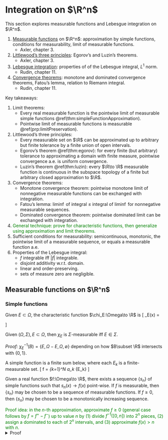 # Integration on $\R^n$ {#realIntegration}

This section explores measurable functions and Lebesgue 
integration on $\R^n$. 
 
1. [Measurable functions](#functionMeasurabilityConditions) on $\R^n$: 
    approximation by simple functions, conditions for measurability, 
    limit of measurable functions. 
    - Axler, chapter 3. 
2. [Littlewood's three principles](#littlewoodPrinciples): 
    Egorov's and Luzin's theorems. 
    - Axler, chapter 3. 
3. [Lebesgue integration](#lebesgueConvergence): properties of 
    of the Lebesgue integral, $L^1$ norm. 
    - Rudin, chapter 11. 
4. [Convergence theorems](#lebesgueConvergence): 
    monotone and dominated convergence theorems, 
    Fatou's lemma, relation to Riemann integral. 
    - Rudin, chapter 11. 

Key takeaways: 

1. Limit theorems:
    - Every real measurable function is the pointwise limit of measurable 
        simple functions \@ref(thm:simpleFunctionApproximation). 
    - Pointwise limit of measurable functions is measurable 
        \@ref(prp:limitPreservation). 
2. Littlewood's three principles: 
    - Every measurable set on $\R$ can be approximated up to 
        arbitrary but finite tolerance by a finite union of open intervals. 
    - Egorov's theorem \@ref(thm:egorov):
        for every finite (but arbitrary) tolerance to approximating 
        a domain with finite measure, pointwise convergence a.e. 
        is uniform convergence. 
    - Luzin's theorem \@ref(thm:luzin):
        every $\R\to \R$ measurable function is continuous 
        in the subspace topology of a finite but arbitrary closed approximation 
        to $\R$. 
3. Convergence theorems:
    - Monotone convergence theorem: pointwise monotone limit 
        of nonnegative measurable functions can be exchanged with integration. 
    - Fatou's lemma: $\liminf$ of integral $\leq$ integral of $\liminf$ 
    for nonnegative measurable sequences. 
    - Dominated convergence theorem: pointwise dominated limit can be 
        exchanged with integration. 
4. <span style="color:green">
    General technique: prove for characteristic functions, then generalize 
    using approximation and limit theorems. 
    </span>
2. Sufficient conditions for measurability: 
    semicontinuous, monotonic, the pointwise limit of a 
    measurable sequence, or equals a measurable function a.e.
3. Properties of the Lebesgue integral:
    - $f$ integrable iff $|f|$ integrable. 
    - disjoint additivity w.r.t. domain. 
    - linear and order-preserving. 
    - sets of measure zero are negligible. 


## Measurable functions on $\R^n$ {#functionMeasurabilityConditions -}

### Simple functions {-}

:::{.definition name="characteristic function"}
Given $E\subset \Omega$, the characteristic function $\chi_E:\Omega\to \R$ is 
\[ 
    \chi_E(x) = \begin{cases}
        1 & x\in E \\ 
        0 & x\notin E
    \end{cases}
\] 
:::

:::{.proposition}
Given $(\Omega, \Sigma), E\subset \Omega$, then 
$\chi_E$ is $\Sigma$-measurable iff $E\in \Sigma$. 
:::
_Proof:_ 
$\chi_E^{-1}(B) = \{E, \Omega-E, \Omega, \emptyset\}$ 
depending on how $B\subset \R$ intersects with $\{0, 1\}$. 

:::{.definition name="simple function"}
A simple function is a finite sum below, 
where each $E_k$ is a finite-measurable set. 
\[ 
    f = \sum_{k=1}^N a_k \chi_{E_k} 
\] 
:::

:::{.theorem #simpleFunctionApproximation name="simple-function approximation"}
Given a real function $f:\Omega\to \R$, there exists a sequence 
$\{s_n\}$ of simple functions such that $s_n(x)\to f(x)$ 
point-wise. If $f$ is measurable, then $\{s_n\}$ 
may be chosen to be a sequence of measurable functions. 
If $f\geq 0$, then $\{s_n\}$ may be chosen to be a monotonically 
increasing sequence. 
:::
<span style="color:green">
Proof idea: in the $n$-th approximation, 
approximate $f\geq 0$ (general case follows by $f=f^+-f^-$) 
up to value $n$ by 
(1) divide $f^{-1}([0, n])$ into $2^{n}$ pieces, 
(2) assign a dominated to each of $2^n$ intervals, and 
(3) approximate $f(x)>n$ with $n$. 
</span>
<details>
<summary>Proof</summary>
Given $f\geq 0$, define $F_n = f^{-1}([n, \infty))$ and 
\[ 
    E_{n, i} = f^{-1} \left(\left[2^{-n}(i-1), 2^{-n}i \right]\right)
\] 
For $n=1, 2, \cdots$ and $i=1, 2, \cdots, n2^n$, choose 
\[ 
    s_n = n\chi_{F_n} + \sum_{i=1}^{n2^n} \df{i-1}{2^n} \chi_{E_{n, i}}
\] 
Note that $E_{n, i}$ is the pre-image of the $i$-th slice of 
nonnegative real blocks of size $2^{-n}$, and the first term assigns 
$\inf f=2^{-n}(i-1)$ on the corresponding intervals. The second 
term just assigns approximates with $n$ all places where $f(x)\geq n$. 
The second term is reserved for cases where $f(x)=\infty$.
If $f$ is measurable, the domains of the characteristic decomposition 
are measurable so $s_n$ is measurable. The general case follows by 
$f=f^+-f^-$. 
</detail>

### Conditions for measurability {-}

:::{.example}
If $\Sigma=\{\emptyset, \Omega\}$, then the only $\Sigma$-measurable 
functions from $\Omega\to \R^n$ are constant functions. On the 
other extreme, if $\Sigma=2^\Omega$, then every function is measurable. 
For a nontrivial example, if $\Sigma=\{\emptyset, (-\infty, 0), [0, \infty), \R\}$ 
then $f:\R\to \R$ is measurable iff it is 
constant on $(-\infty, 0), [0, \infty)$. 
:::

:::{.proposition name="semi-continuity implies measurability"}
Every (lower or upper) semi-continuous $R^n$-valued function 
(definition \@ref(def:semiContinuity)) is measurable. 
:::
_Proof:_ Recall proposition \@ref(prp:measurableFunctionCondition). 
The Borel $\sigma$-algebra is generated by 
half-rectangles $(\infty, t\in \R^n)$ or $(t, \infty)$

The explicit proof below demonstrates the relation between 
continuity and measurability. 

:::{.proposition name="continuity implies Borel measurability"}
Every continuous function $f:\Omega\to \R^n$ defined on 
a Borel subset $\Omega\subset \R^m$ is a Borel-measurable function. 
:::
<details>
<summary>Proof</summary>
Consider the preimage of $x>a$ ($x, a\in \R^n$ and inequality 
holds elementwise). For any such $a$, consider 
\[ 
    f^{-1}(x>a) 
    = \left[\bigcup_{x\in f^{-1}(x>a)} (x-\delta_x, x+\delta_x) \right]\cap \Omega
\] 
Given every $x\in \R^m: f(x)>a$, by continuity $\exists \delta_x\in \R$ 
such that $f((x-\delta_x, x+\delta_x))>a$. The term in the paranthesis 
is an open set, hence its intersection with the Borel set $\Omega$ is Borel. 
</details>

$f:(\Omega\subset \R)\to \R$ is increasing if $x < y\implies f(x)\leq f(y)$; 
it is monotonic if $f$ or $-f$ is increasing. 

:::{.proposition}
if $f:\Omega\to \R$ is monotonic and $\Omega$ is Borel, then $f$ is measurable. 
:::
<details>
<summary>Proof</summary>
Fix $a\in \R$, then for $b=\inf f^{-1}((a, \infty))$, 
monotonicity implies 
\[ 
    f^{-1}((a, \infty)) = (b, \infty)\cap \Omega 
    \text{ or }
    [b, \infty)\cap \Omega
\] 
</details>

:::{.proposition #limitPreservation name="preservation of measurability under limits"}
Suppose a measurable sequence 
$\{f_j\}\to f:(\Omega, \Sigma)\to \R^n$ pointwise 
is $\Sigma$-measurable, then $f$ is $\Sigma$-measurable. 
:::
<details>
<summary>Proof</summary>
Unrolling the definition of the limit: for any 
$x\in \Omega, a\in \R^n$, $f(x)>a$ iff 
\begin{align}
    & \lim_{k\to \infty} f_k(x) > a \\ 
    \iff & \exists j>0, \exists N: f_{\forall k>N}(x)>a+1/j \\ 
    \iff & x\in \bigcup_{j=1}^\infty 
        \bigcup_{N=1}^\infty 
        \bigcap_{k=1}^\infty f_k^{-1}(y>a+1/j)
\end{align}
Note that we only need some $j$ to exist. Each $\exists$ translates 
to $\bigcup$, and each $\forall$ translates to $\bigcap$. Then 
the preimage of $y>a$ the measurable set above. 
</details>

:::{.definition name="extended Borel"}
$A\subset [-\infty \infty]$ is a Borel set if $A\cap \R$ is Borel. 
Extended measurability is defined similarly. 
:::

:::{.theorem name="variational limits are measurable"}
Given measurable $\{f_k: (\Omega, \Sigma)\to \R\}$, the following functions 
are also measurable: 
\[ 
    g(x) = \inf_k f_k(x), \quad h(x) = \sup_k f_k(x)
\] 
:::
<details>
<summary>Proof</summary>
It suffices to verify for the $\sup$ case that 
\begin{align}
    h(x) > a &\implies \exists k: f_k(x) > a \\ 
    h^{-1}((a, \infty]) &= \bigcup_{k=1}^\infty f_k^{-1}((a, \infty])
\end{align} 
</details>

:::{.proposition name="a.e. measurability"}
Given $f$ measurable and $f=g$ a.e. (they differ on a set of 
measure $0$ on the domain), then $g$ is measurable. 
:::
<details>
<summary>Proof</summary>
The symmetric difference of the 
pre-images $f^{-1}, g^{-1}$ is dominated by a set of 
measure $0$, then by $f$-measurability $g^{-1}(A)$ 
is measurable for $A$ measurable 
(proposition \@ref(prp:nullDifferenceMeasurability)). 
</details>

## Littlewood's three principles {#littlewoodPrinciples -}

Littlewood's three principles (at least the ones we prove) 
apply to $\R$ and real-valued functions on the real domain.  

1. Every finite-measurable set is almost a finite union of intervals. 
2. Every measurable function is almost continuous. 
3. Every pointwise convergent sequence of measurable functions 
    is almost uniformly convergent. 

It is convenient to first introduce some notation for monotone limits. 

:::{.definition #setSequenceNotation name="sequence of sets"}
An increasing sequence of sets $\{A_n\}$ is a sequence 
\[ 
    A_1\subset A_2\subset \cdots \to A = \bigcup_{n=1}^\infty A_n
\] 
also written $A_j\nearrow A$. Similarly, a decreasing 
sequence of sets is written $A_j\searrow A$. 
\[ 
    A_1\supset A_2\supset \cdots \to A = \bigcap_{n=1}^\infty A_n 
\] 
:::

:::{.proposition name="Littlewood's first principle"}
Given measurable $E\subset \R$ with $\mu(E)<\infty$, 
there exists a finite union $O$ of intervals such that 
$\mu(O\Delta E) < \epsilon$ for every $\epsilon$. 
:::
<span style="color:green">
Proof idea: prove for open $E$ and apply theorem 
\@ref(thm:squeezeMeasurable). 
</span>
<details>
<summary>Proof</summary>
Every open set $O$ is the interval of countably many disjoint 
open intervals (this is because every disjoint interval contains 
a rational number, of which there are countably many), then 
$\mu(O) = \sum_{j=1}^n \mu((a_j, b_j))$. Thus for every $\epsilon>0$ 
we can choose a $\epsilon$-approximation with finite intervals. 
Apply theorem \@ref(thm:squeezeMeasurable) to obtain the result 
for general measurable sets. 
</details>

To be precise, the third principle is formulated as follows: 

:::{.theorem #egorov name="Egorov's theorem"}
Consider a measurable sequence $f_k\to f$ a.e. on a finite-measurable set 
$E$ with $\mu(E)<\infty$. For every $\epsilon>0$, 
there exists a closed set $A_\epsilon \subset E$ such that $f_k\to f$
and $\mu(E-A_\epsilon)<\epsilon$ uniformly 
on $A_\epsilon$. 
:::

<span style="color:green">
Proof idea: given domain tolerance $\epsilon$, construct by pointwise convergence 
a family $F_n$ of $(\epsilon 2^{-n})$-domain approximations 
on which $f_j$ will  uniformly $1/n$-approximate $f$ on $F_n$. 
Then $f_j\to f$ uniformly on the intersection $A_\epsilon$ of $F_n$, 
which is also an $\epsilon$-domain approximation. 
</span> 
<details>
<summary>Proof</summary>
Note that we can't simply use compactness here since the domain approximation 
may be unbounded. 

1. Translate pointwise convergence: fixing $n\in \N$, for every 
    $x\in X$ there exists $m\in \N$ such that $f_{\forall k\geq m}$ 
    will $\epsilon$-approximate $f$ at $x$, then 
    \[ 
        X = \bigcup_{m=1}^\infty A_{m, n}, \quad 
        A_{m, n} = \bigcap_{k=m}^\infty 
        \{x: |f_k(x) - f(x)| < 1/n\}
    \] 
    Here $A_{m, n}$ is the domain on which $f_{\forall k\geq m}$ 
    will $1/n$-approximate $f$. 
2. Given domain tolerance $\epsilon>0$, for each $n>0$ 
    we can find $m_n$ such that 
    \[ 
        \mu(X) - \mu(A_{m_n, n}) < \df \epsilon {2^n}
    \] 
    This definition implies that $f_{\forall j\geq m_n}$ 
    will $1/n$-approximate $f$ on $A_{m_n, n}$. 
3. Let $A_\epsilon = \bigcap_{n=1}^\infty A_{m_n, n}$; 
    then for every $\epsilon'>1/N>0$, $f$ will be 
    $\epsilon'$-approximated by $f_{j\geq m_N}$ on 
    $A_\epsilon \subset A_{M_N, N} \subset A_\epsilon$. 
4. Argue for $\epsilon$-approximation of the domain: 
\begin{align}
    \mu(\Omega - A_\epsilon) 
    &= \mu \bigcup_{n=1}^\infty \Omega - A_{m_n, n} 
    \leq \sum_{n=1}^\infty \epsilon/2^n < \epsilon
\end{align}
5. We can choose $A_\epsilon$ to be closed by the characterization 
    of measurable sets (theorem \@ref(thm:squeezeMeasurable)). 
</details>

Similarly, the precise statement of the second principle is as follows. 
Note that _does not claim_ that $f$ is pointwise continuous on $F_\epsilon$ 
in the topology of $\R$, only that $f_{|F_\epsilon}$ 
is continuous in the subspace topology. 

:::{.lemma #luzinLemma}
Given a Borel-measurable $f:\R\to \R$, for every $\epsilon>0$ 
there exists a closed $F\subset \R$ with $|\R - F|<\epsilon$ 
such that $f_{|F}$ is continuous on $F$. 
:::
<span style="color:green">
Proof idea: establish for (1) simple functions, 
(2) arbitrary functions on compact interval, using pointwise approximation 
by simple functions and Egorov's theorem, and (3) extended domain by 
pasting local chunks. 
a.e.
</span>
<details>
<summary>Proof</summary>
First assume $f = \sum_{j=1}^N \alpha_j \chi_{E_j}$. 
By theorem \@ref(thm:squeezeMeasurable) choose $U_j\supset E_j\supset F_j$ 
with $U_j$ open, $F_j$ closed, and both are $(\epsilon/2n)$-approximations 
of $E_j$. 
The closed set is the union of each $F_j$ and $U_j^c$: 
\[ 
    E = F \cup (\R - U), \quad F = \bigcup_{j=1}^N F_j, \quad 
    U = \bigcup_{j=1}^N U_j 
\] 
both $F, U^c$ are closed and $\mu(\R-E) < \epsilon$. Continuity on $E$ 
follows by $f$ being constantly zero on disjoint closed intervals, 
so the pasting lemma applies. 

Next consider general $f$ on a compact interval. 
Every $f$ is the pointwise limit of simple functions
(theorem \@ref(thm:simpleFunctionApproximation)) and 
their uniform limit on a closed subset (Egorov's theorem \@ref(thm:egorov)) 
thus continuous. 

To extend the domain, construct $\epsilon\cdot 2^{-n-1}$-approximations 
to $f$ on $[-n, 1-n]$ and $[n-1, n]$ and apply the pasting lemma. 
</details>

:::{.theorem #luzin name="Luzin's theorem"}
Given a Borel measurable $f:(E\subset \R)\to \R$, for every $\epsilon>0$ 
there exists a closed $\epsilon$-approximation 
$F \subset E$ such that $f_{|F}$ is continuous in the subspace topology. 
:::
_Proof:_ Apply lemma \@ref(lem:luzinLemma) 
    to the continuous extension of $f$ to all of $\R$. 

## Lebesgue integration {#lebesgueIntegration -}

:::{.definition name="function support"}
The support of a measurable function $f$ is 
\[ 
    \supp(f) = \overline{f^{-1}(\{0\}^C)}
\] 
the closure of domain on which $f$ does not vanish. 
:::

:::{.definition name="S-partition"}
Given a $\sigma$-algebra $\Sigma$ on $\Omega$, a
$S$-partition of $\Omega$ is a _finite_ collection 
$A_1, \cdots, A_m\in \Sigma$ of disjoint sets 
such that $\bigsqcup A_j = \Omega$. 
:::

:::{.definition name="lower Lebesgue sum"}
Given measure space $(\Omega, \Sigma, \mu)$, 
an $\Sigma$-measurable function $f:\Omega\to [0, \infty]$, 
and a $\Sigma$-partition $P=\{A_1, \cdots, A_m\}$ of $\Omega$, 
the lower Lebesgue sum is 
\[ 
    \mca L_\mu(f, P) = \sum_{j=1}^m \mu(A_j)\inf_{A_j} f 
\] 
:::

:::{.definition #nonNegativeIntegral name="nonnegative integral"}
The integral of a non-negative function $f:\Omega\to [0, \infty]$ 
w.r.t. the measure $(\Sigma, \mu)$ is the following $\sup$ with 
$P$ over all S-partitions of $\Omega$: 
\[ 
    \int f\, d\mu = \sup_P \mca L_\mu(f, P)
\] 
:::

:::{.proposition name="base case for Lebesgue integral"}
Given $(\Omega, \Sigma, \mu)$ and measurable $E\in \Sigma$, 
we have $\int \chi_E\, d\mu = \mu(E)$. 
:::
<details>
<summary>Proof</summary>
We have $\mca L_\mu(\chi_E, \{E, \Omega-E\}) = \mu(E)$, then 
$\int f\, d\mu \geq \mu(E)$. Conversely, given any S-partition 
$P=\{A_1, \cdots, A_m\}$ of $\Omega$, for each $j$ 
\[ 
    \mu(A_j) \inf_{A_j} \chi_E = \begin{cases}
        \mu(A_j) & A_j\subset E \\ 
        0 & \text{otherwise}
    \end{cases}
\] 
then $\mca L(\chi_E, P) = \sum_{A_j\subset E} \mu(A_j) \leq \mu(E)$. 
</details>

:::{.proposition name="integral of a simple function"}
Given a measure space $(\Omega, \Sigma, \mu)$ and disjoint
$E_1, \cdots E_n$, we have 
\[ 
    \int \left(\sum_{k=1}^n c_k \chi_{E_k}\right)\, d\mu 
    = \sum_{k=1}^n c_k \mu(E_k)
\] 
:::
<details>
<summary>Proof</summary>
The LHS integral is lower-bounded by the $\Sigma$-partition 
$\{E_j\}\cup \{\Omega-\bigcup E_j\}$. The converse follows similar 
to the last proposition. 
</details>

:::{.corollary name="equivalent definition of nonnegative integral"}
Given $(\Omega, \Sigma, \mu)$ and measurable $f:\Omega\to [0, \infty]$, 
the integral definition \@ref(def:nonNegativeIntegral) is equivalent to 
\[ 
    \int f\, d\mu = \sup_P \mca L_\mu(f, P) = \sup_{s\leq f} \int s\, d\mu 
\] 
where the last $\sup$ is taken over all simple function $f$ dominated 
by $f$: $\forall x\in \Omega: f(x)\geq s(x)$. 
:::
_Proof:_ Follows from $\mca L_\mu(f, P)$ being 
the integral of a simple function. 

:::{.definition name="Lebesgue integral"}
Given $(\Omega, \Sigma, \mu)$ and measurable 
$f(x)\in [-\infty, \infty]$ with $f=f^+-f^-$ and $f^+, f^-\geq 0$. 
If _at least one_ of $\int f^+\, d\mu, \int f^-\, d\mu$ 
is finite, then the Lebesgue integral of $f$ is 
\[ 
    \int f\, d\mu = \int f^+\, d\mu - \int f^-\, d\mu 
\] 
:::

Note that, for example, the integral of the following function is not defined: 
\[ 
    f(x) = \begin{cases}
        1 & x\geq 0 \\ -1 & x < 0
    \end{cases}
\] 

:::{.definition name="integral metric, integrable space"}
Fix $(\Omega, \Sigma, \mu)$; if $f:\Omega\to [-\infty, \infty]$ 
is measurable, then the $L^1$-norm of $f$ is 
\[  
    \|f_1\| = \int |f|\, d\mu 
\] 
The Lebesgue space $L^1(\mu)$ is also 
defined as 
$L^1(\mu) = \{f:\Omega\to \R \text{ satisfying } \|f\|_1 < \infty \}$. 
:::

:::{.theorem name="properties of integration"}
The following properties are evident for $f, g\in L^1(\mu)$: 

1. _Linearity:_ $\int cf+g\, d\mu = c\int f\, d\mu + \int g\, d\mu$. 
2. _Order-preserving_: $f\leq g\implies \int f\, d\mu \leq \int g\, d\mu$. 
3. $\left|\int f\, d\mu\right| \leq \int |f|\, d\mu$. 
:::
<details>
<summary>Proof</summary>
General idea is to establish for simple functions, then 
show that the proof commutes with integral construction. 
For (2), use $\int g\, d\mu - \int f\, d\mu = \int (g-f)\, d\mu$. 
For (3), 
\begin{align}
    \left|\int f\, d\mu\right| 
    &= \left| \int f^+\, d\mu - \int f^-\, d\mu\right| 
    \leq \int f^+\, d\mu + \int f^-\, d\mu \\ 
    &= \int (f^++f^-)\, d\mu 
    = \int |f|\, d\mu 
\end{align}
</details>

:::{.definition name="integration on subset"}
Given $(\Omega, \Sigma, \mu)$ and $E\in \Sigma$ and 
measurable $f:\Omega\to [-\infty, \infty]$, the subset integral is 
\[ 
    \int_E f\, d\mu = \int \chi_E f\, d\mu 
\] 
:::

:::{.proposition #integralBound name="integral bound"}
Given $\int_E f\, d\mu < \infty$, 
\[ 
    \left|\int_E f\, d\mu \right| \leq \mu(E) \sup_E |f|
\] 
:::
<details>
<summary>Proof</summary>
Let $c=\sup_E |f|$, then 
$\displaystyle \left|\int_E f\, d\mu\right| \leq \int \chi_E |f|\, d\mu 
    \leq \int c\chi_E \, d\mu = c\mu(E)$. 
</details>

:::{.theorem #domainIntegralAdditivity name="disjoint additivity w.r.t domain"}
Given measurable $f$, define the function 
$\phi:\Sigma\to [-\infty, \infty]$ by 
\[ 
    \phi(A) = \int_A f\, d\mu 
\] 
then for every $A, B\in \Sigma$, we have 
$\phi(A\sqcup B) = \phi(A)+\phi(B)$. 
:::
<details>
<summary>Proof</summary>
Without loss of generality consider nonnegative $f$. 
If $f$ is a characteristic function, then countable additivity 
is equivalent to the countable subadditivity of $\mu$. 
The general proof just demonstrates the commutativity of 
countable subadditivity with the $\sup$ integral construction. 
</details>

:::{.corollary name="sets of zero measure are negligible in integration"}
Given 
$A, B\in \Sigma$ such that $\mu(A-B)=0$, then 
\[ 
    \int_A f\, d\mu = \int_B f\, d\mu 
\] 
:::
<details>
<summary>Proof</summary>
Follows from additivity theorem 
\@ref(thm:domainIntegralAdditivity) and applying $\mu(A-B)=0$ 
to proposition \@ref(prp:integralBound). 
</details>

The integrability of $f$ implies that of $|f|$, and the 
Lebesgue integral is often called an absolutely convergent integral. 

:::{.proposition name="several conditions for integrability"}

1. $f\in L^1(\mu)\implies |f|\in L^1(\mu)$. 
2. $f$ is measur_Proof:_able and $|f|\leq g \in L^1(\mu)\implies f\in L^1(\mu)$. 
:::
_Proof:_ for (1), recall that $f\in L^1(\mu)$ if both $f^+, f^-$ 
have finite integrals, then $|f|=f^++f^-$ is integrable. 
Similarly, (2) follows from $f^+, f^-\leq g$. 

## Convergence theorems {#lebesgueConvergence -}

The following convergence theorems are the cornerstone of 
Lebesgue theory: 

:::{.theorem #monotoneConvergence name="Lebesgue's monotone convergence theorem"}
Given $E$ measurable, let $\{f_n\}$ be a sequence of 
measurable functions such that $0\leq f_1\leq \cdots$ on $E$
and $f_n\to f$, then 
\[ 
    \lim_{n\to \infty} \int_E f_n \, d\mu 
    = \int_E \lim_{n\to \infty} f_n\, d\mu 
\] 
Pointwise monotone convergence of measurable functions 
on a measurable set implies convergence of integral. 
:::
<span style="color:green">
Proof idea: one direction of the inequality is trivial; 
the other is established by first proving for a 
dominated simple approximations of $f$ then taking the $\sup$. 
</span> 
<details>
<summary>Proof</summary>
In one direction, the implied equation holds for each $m$ thus in limit 
\[ 
    f_n \leq f\implies \lim_{m\to \infty} 
    \int f_m\, d\mu \leq \int_E \lim_{n\to \infty} f_n \, d\mu 
\] 
To establish the other direction, fix 
$c\in (0, 1)$ and a dominated simple approximation $s\leq f$. Define 
\[ 
    E_n = \{x| f_n \geq c s\} 
\] 
Note that $E_j \nearrow E$ 
(recall notation \@ref(def:setSequenceNotation)). 
For every $n$ 
\[  
    \int_E f_n \, d\mu \geq \int_{E_n} f_n\, d\mu 
    \geq c\int_{E_n} s\, d\mu 
\] 
Let $n\to \infty$ and take the limit $c\to 1$ to obtain 
\[ 
    \int \lim_{n\to \infty} f_n\, d\mu \geq 
    \lim_{n\to \infty} \int_{E_n} f_n \, d\mu 
    \geq c\int_E s\, d\mu 
\] 
Take the $\sup$ over all $s$ and the simple function approximation 
theorem \@ref(thm:simpleFunctionApproximation) to obtain 
$F\geq \int_E f\, d\mu$. 
</details> 

Applying the monotone convergence theorem above to 
partial sums yield 

:::{.corollary}
Given measurable $E\in \Sigma$ and nonnegative measurable sequence 
$(f_j)$; define their sum 
\[ 
    f = \sum_{n=1}^\infty f_n 
\] 
then $\int_E f = \sum_{n=1}^\infty \int_E f_n\, d\mu$. 
:::

:::{.lemma name="Fatou's lemma"}
For measurable $E$, given nonnegative measurable 
sequence $(f_j)$ and 
\[ 
    f(x) = \liminf_{n\to \infty} f_n(x) 
\] 
then the integral is similarly bounded 
\[ 
    \int_E f\, d\mu \leq \liminf_{n\to \infty} \int_E f_n\, d\mu 
\] 
:::
<span style="color:green">
Apply the dominated convergence theorem (carefully! expand to see details) 
to $g_j = \inf_{k\geq j} f_j$. 
</span> 
<details>
<summary>Proof</summary>
Define $g_n = \inf_{i\geq n} f_i$, then $g_n$ is 
measurable and 
\[ 
    i\leq j\implies g_i\leq g_j, \quad g_n\to f 
\] 
Applying the monotone convergence theorem yields 
\[ 
    \int_E g_n\, d\mu \to \int_E f\, d\mu 
\] 
<span style="color:green">
Note that this _does not_ imply equality because the 
monotone convergence theorem above yields the first equality, 
and the second inequality may be strict 
\[ 
    \int_E f\, d\mu 
    = \lim_{n\to \infty} \int_E \inf_{k\geq n} f_k\, d\mu 
    \leq \int_E f\, d\mu 
    = \lim_{n\to \infty} \inf_{k\geq n} \int_E f_k\, d\mu 
\] 
There exist examples (see below) where 
measure is lost through $\inf f_k$ 
but not through the $\inf$ of the integral. 
</span>
</details>

:::{.example name="strict inequality in Fatou's theorem"}
Let $g(x) = (0\leq x\leq 1/2)^?0:1$ and 
\[ 
    f_{2k}(x) = g(x), \quad f_{2k+1} = g(1-x)
\] 
then $\liminf_{n\to \infty} f_n = 0$ but 
$\forall n, \int_0^1 f_n(x)\, dx = 1/2$. 
:::

:::{.theorem #dominatedConvergence name="Lebesgue's dominated convergence theorem"}
Given measurable sequence $(f_j)\to f$ pointwise and 
$|f_j| \leq g$ with $g$ measurable, then 
\[ 
    \lim_{n\to \infty} \int_E f_n\, d\mu = \int_E f\, d\mu 
\] 
As a corollary, $L^1$ is complete under dominated 
pointwise convergence. 
:::
<span style="color:green">
Apply Fatou's theorem to $f_n+g\geq 0$ and $g-f_n\geq 0$. 
</span> 
<details>
<summary>Proof</summary>
First note that $f_j, f$ are integrable since 
they're dominated by $g$. By $f_n+g\geq 0$, 
invoke Fatou's theorem 
\[ 
    \int_E (f + g)\, d\mu \leq 
    \liminf_{n\to \infty} \int_E (f_n+g)\, d\mu 
    \implies \int_E f\, d\mu \leq \liminf_{n\to \infty} \int_E f_n\, d\mu 
\] 
and pull $g$ out of both sides. Again, by $g-f_n\geq 0$ see 
\begin{align}
    \int_E (g - f)\, d\mu &\leq 
    \liminf_{n\to \infty} \int_E (g - f_n)\, d\mu \\ 
    -\int_E f\, d\mu &\leq 
    \liminf_{n\to \infty} \int_E -f_n\, d\mu 
    =-\limsup_{n\to \infty} \int_E f_n\, d\mu 
\end{align}
Combine the two results to obtain equality 
\[ 
    \limsup_{n\to \infty} \int_E f_n\, d\mu 
    \leq \int_E f\, d\mu \leq 
    \liminf_{n\to \infty} \int_E f_n\, d\mu 
\] 
</details>

:::{.corollary name="bounded convergence theorem"}
Given finite-measurable $\mu(E) < \infty$ and uniformly bounded 
convergent sequence $(f_n)\to f$ (i.e. $|f_n(x)|\leq M$ for all $n, x$), 
the dominated convergence theorem applies. 
:::
_Proof:_ Given finite measure $\mu(E)<\infty$, the 
constant-$M$ function is integrable and dominates $(f_n)$. 


### Comparison with Riemann integral {-}

Denote the Riemann integral by $\mca R\int_a^b f\, dx$. 

:::{.theorem name="compatibility with Riemann integral"}
A function $f$ Riemann integrable on $[a, b]$ 
implies $f\in L^1([a, b])$ and 
\[ 
    \int_a^b f\, dx = \mca R \int_a^b f\, dx 
\] 
:::
By existence of the Riemann integral, there 
exists a countable sequence of iteratively refined partitions $P_k$ 
such that 
\[ 
    \lim_{k\to \infty} L(P_k, f) = \mca R \underline{\int} f\, dx, \quad 
    \lim_{k\to \infty} U(P_k, f) = \mca R \bar \int f\, dx 
\] 
For each partition $P_k$, define functions $U_k(x\in [x_{j-1}, x_j])$ and 
$L_k$ to be the sup and inf along the interval, respectively, then 
in the Lebesgue sense, 
\[ 
    L(P_k, f) = \int L_k\, dx, \quad U(P_k, f) = \int U_k\, dx 
\] 
the functions are also monotone 
$L_1 \leq L_2 \leq \cdots \leq f \leq \cdots \leq U_1$. 
Let $L_k\to L, U_k\to U$, then $L, U$ are bounded measurable functions 
with $L\leq f\leq U$. Then 
\[ 
    \int L\, dx = \mca R \underline \int f\, dx, \quad 
    \int U\, dx = \mca R \bar \int f\, dx 
\] 
by the monotone convergence theorem. Further note that $f$ is 
Riemann-integrable iff $\int L\, dx = \int U\, dx$. 
This implies $L=U$ a.e. since $L\leq U$, then $L=f=U$ a.e. and $f$ 
is measurable; equality with Lebesgue integral follows. 


:::{.theorem name="Riemann integrability theorem"}
Given $f$ bounded on $[a, b]$, then the Riemann integral $\mca R\int_a^b f\, dx$ 
exists iff $f$ is continuous a.e. on $[a, b]$. 
:::
_Proof:_ Extending the last proof: 
for any $x\notin P_k$ for any $k$, we have $U(x)=L(x)$ iff $f$ 
is continuous at $x$ (think about this! equivalent to saying that 
$\sup\approx \inf$ arbitrarily close intervals about $x$); the union 
$\bigcup P_k$ is countable of measure $0$, then $f$ is continuous a.e. 
iff $L=U$ a.e. iff $f$ is Riemann-integrable on $[a, b]$. 